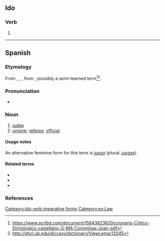 ==Ido==

===Verb===
{{io-verb form}}

# {{io-form of|ju}}

[[Category:Ido verb imperative forms]]

----

==Spanish==

===Etymology===
From {{inh|es|osp|juez}}, {{m|osp|juiz}}, {{m|osp|judez}}, from {{der|es|la|iudex|iūdex, iūdice}}; possibly a semi-learned term<ref>https://www.scribd.com/document/158436236/Diccionario-Critico-Etimologico-castellano-G-MA-Corominas-Joan-pdf</ref><ref>http://ghcl.ub.edu/diccaxv/dictionary/ViewLema/12045</ref>.

===Pronunciation===
* {{es-IPA}}

===Noun===
{{es-noun|mf|jueces}}

# [[judge]]
# [[umpire]]; [[referee]]; [[official]]

====Usage notes====
An alternative feminine form for this term is ''[[jueza]]'' (plural: ''[[juezas]]'').

====Related terms====
* {{l|es|juicio}}
* {{l|es|juzgado}}
* {{l|es|juzgar}}

===References===
<references/>

[[Category:es:Law]]